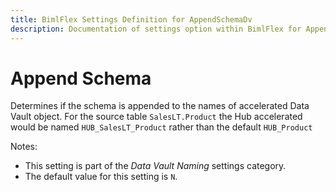 ```yaml
---
title: BimlFlex Settings Definition for AppendSchemaDv
description: Documentation of settings option within BimlFlex for AppendSchemaDv
---
```

<head>
  <meta name="varigenceProduct" content="BimlFlex"></meta>
  <meta name="varigenceArticleType" content="Reference"></meta>
</head>

# Append Schema

Determines if the schema is appended to the names of accelerated Data Vault object. For the source table `SalesLT.Product` the Hub accelerated would be named `HUB_SalesLT_Product` rather than the default `HUB_Product`

Notes:

* This setting is part of the *Data Vault Naming* settings category.
* The default value for this setting is `N`.

